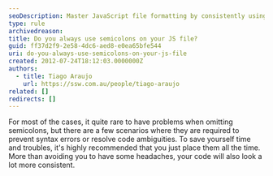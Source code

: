 ```yaml
---
seoDescription: Master JavaScript file formatting by consistently using semicolons to avoid syntax errors and maintain code consistency.
type: rule
archivedreason:
title: Do you always use semicolons on your JS file?
guid: ff37d2f9-2e58-4dc6-aed8-e0ea65bfe544
uri: do-you-always-use-semicolons-on-your-js-file
created: 2012-07-24T18:12:03.0000000Z
authors:
  - title: Tiago Araujo
    url: https://ssw.com.au/people/tiago-araujo
related: []
redirects: []
---
```


For most of the cases, it quite rare to have problems when omitting semicolons, but there are a few scenarios where they are required to prevent syntax errors or resolve code ambiguities.
To save yourself time and troubles, it's highly recommended that you just place them all the time. More than avoiding you to have some headaches, your code will also look a lot more consistent.
